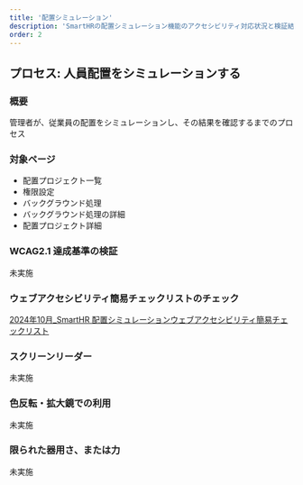 ```yaml
---
title: '配置シミュレーション'
description: 'SmartHRの配置シミュレーション機能のアクセシビリティ対応状況と検証結果を掲載しています。'
order: 2
---
```


## プロセス: 人員配置をシミュレーションする
### 概要
管理者が、従業員の配置をシミュレーションし、その結果を確認するまでのプロセス

### 対象ページ
* 配置プロジェクト一覧
* 権限設定
* バックグラウンド処理
* バックグラウンド処理の詳細
* 配置プロジェクト詳細

### WCAG2.1 達成基準の検証
未実施

### ウェブアクセシビリティ簡易チェックリストのチェック
[2024年10月_SmartHR 配置シミュレーションウェブアクセシビリティ簡易チェックリスト]()

### スクリーンリーダー
未実施

### 色反転・拡大鏡での利用
未実施

### 限られた器用さ、または力
未実施

